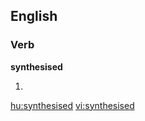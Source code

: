 
==English==

===Verb===
'''synthesised'''

# {{past of|[[synthesise]]}}

[[hu:synthesised]]
[[vi:synthesised]]